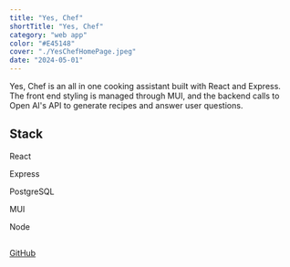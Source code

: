 ```yaml
---
title: "Yes, Chef"
shortTitle: "Yes, Chef"
category: "web app"
color: "#E45148"
cover: "./YesChefHomePage.jpeg"
date: "2024-05-01"
---
```




Yes, Chef is an all in one cooking assistant built with React and Express. The front end styling is managed through MUI, and the backend calls to Open AI's API to generate recipes and answer user questions.

## Stack 

<div className="icon-grid">
  <div className="icon-item">
    <FaReact size={55} />
    <p>React</p>
  </div>
  <div className="icon-item">
    <SiExpress size={55} />
    <p>Express</p>
  </div>
  <div className="icon-item">
    <SiPostgresql size={55} />
    <p>PostgreSQL</p>
  </div>
  <div className="icon-item">
    <SiMui size={55} />
    <p>MUI</p>
  </div>
    <div className="icon-item">
    <FaNodeJs size={55} />
    <p>Node</p>
  </div>
</div>

##


<div className="icon-item">
  <a href="https://github.com/spence914/yesChef" target="_blank" rel="noopener noreferrer">
    <p>GitHub</p>
    <FaGithub size={55} />
  </a>
</div>